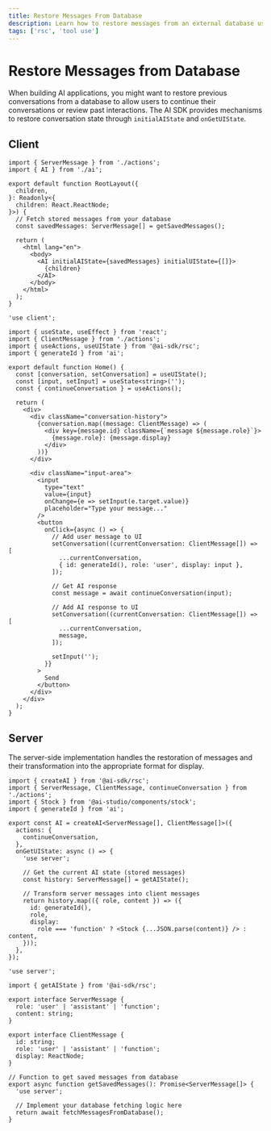 ```yaml
---
title: Restore Messages From Database
description: Learn how to restore messages from an external database using the AI SDK and React Server Components
tags: ['rsc', 'tool use']
---
```


# Restore Messages from Database

When building AI applications, you might want to restore previous conversations from a database to allow users to continue their conversations or review past interactions. The AI SDK provides mechanisms to restore conversation state through `initialAIState` and `onGetUIState`.

## Client

```tsx filename='app/layout.tsx'
import { ServerMessage } from './actions';
import { AI } from './ai';

export default function RootLayout({
  children,
}: Readonly<{
  children: React.ReactNode;
}>) {
  // Fetch stored messages from your database
  const savedMessages: ServerMessage[] = getSavedMessages();

  return (
    <html lang="en">
      <body>
        <AI initialAIState={savedMessages} initialUIState={[]}>
          {children}
        </AI>
      </body>
    </html>
  );
}
```

```tsx filename='app/page.tsx'
'use client';

import { useState, useEffect } from 'react';
import { ClientMessage } from './actions';
import { useActions, useUIState } from '@ai-sdk/rsc';
import { generateId } from 'ai';

export default function Home() {
  const [conversation, setConversation] = useUIState();
  const [input, setInput] = useState<string>('');
  const { continueConversation } = useActions();

  return (
    <div>
      <div className="conversation-history">
        {conversation.map((message: ClientMessage) => (
          <div key={message.id} className={`message ${message.role}`}>
            {message.role}: {message.display}
          </div>
        ))}
      </div>

      <div className="input-area">
        <input
          type="text"
          value={input}
          onChange={e => setInput(e.target.value)}
          placeholder="Type your message..."
        />
        <button
          onClick={async () => {
            // Add user message to UI
            setConversation((currentConversation: ClientMessage[]) => [
              ...currentConversation,
              { id: generateId(), role: 'user', display: input },
            ]);

            // Get AI response
            const message = await continueConversation(input);

            // Add AI response to UI
            setConversation((currentConversation: ClientMessage[]) => [
              ...currentConversation,
              message,
            ]);

            setInput('');
          }}
        >
          Send
        </button>
      </div>
    </div>
  );
}
```

## Server

The server-side implementation handles the restoration of messages and their transformation into the appropriate format for display.

```tsx filename='app/ai.ts'
import { createAI } from '@ai-sdk/rsc';
import { ServerMessage, ClientMessage, continueConversation } from './actions';
import { Stock } from '@ai-studio/components/stock';
import { generateId } from 'ai';

export const AI = createAI<ServerMessage[], ClientMessage[]>({
  actions: {
    continueConversation,
  },
  onGetUIState: async () => {
    'use server';

    // Get the current AI state (stored messages)
    const history: ServerMessage[] = getAIState();

    // Transform server messages into client messages
    return history.map(({ role, content }) => ({
      id: generateId(),
      role,
      display:
        role === 'function' ? <Stock {...JSON.parse(content)} /> : content,
    }));
  },
});
```

```tsx filename='app/actions.tsx'
'use server';

import { getAIState } from '@ai-sdk/rsc';

export interface ServerMessage {
  role: 'user' | 'assistant' | 'function';
  content: string;
}

export interface ClientMessage {
  id: string;
  role: 'user' | 'assistant' | 'function';
  display: ReactNode;
}

// Function to get saved messages from database
export async function getSavedMessages(): Promise<ServerMessage[]> {
  'use server';

  // Implement your database fetching logic here
  return await fetchMessagesFromDatabase();
}
```
